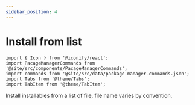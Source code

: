 ```yaml
---
sidebar_position: 4
---
```


# Install from list

```mdx-code-block
import { Icon } from '@iconify/react';
import PacageManagerCommands from '@site/src/components/PacageManagerCommands';
import commands from '@site/src/data/package-manager-commands.json';
import Tabs from '@theme/Tabs';
import TabItem from '@theme/TabItem';
```

Install installables from a list of file, file name varies by convention.

<PacageManagerCommands commands={commands.install_from_list} />
